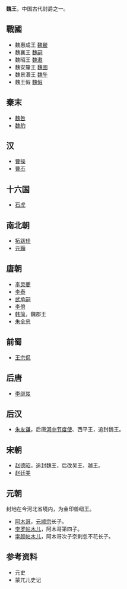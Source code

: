 '''魏王'''，中国古代封爵之一。
==戰國==
*魏惠成王 [[魏罃|魏罃]] 
*魏襄王 [[魏嗣|魏嗣]]	
*魏昭王 [[魏遫|魏遫]]	
*魏安釐王 [[魏圉|魏圉]]
*魏景湣王 [[魏午|魏午]]
*魏王假 [[魏假|魏假]]

==秦末==
*[[魏咎|魏咎]]
*[[魏豹|魏豹]]

==汉==
*[[曹操|曹操]]
*[[曹丕|曹丕]]

==十六国==
*[[石虎|石虎]]

==南北朝==
*[[拓跋珪|拓跋珪]]
*[[元顥|元顥]]

==唐朝==
*[[李灵夔|李灵夔]]
*[[李泰|李泰]]
*[[武承嗣|武承嗣]]
*[[李佾|李佾]]
*[[韩简_(唐朝)|韩简]]，魏郡王
*[[朱全忠|朱全忠]]

==前蜀==
*[[王宗侃|王宗侃]]

==后唐==
*[[李继岌|李继岌]]

==后汉==
*[[朱友谦|朱友谦]]，后唐[[河中节度使|河中节度使]]、西平王，追封魏王。

==宋朝==
*[[赵德昭|赵德昭]]，追封魏王，后改吴王、越王。
*[[赵廷美|赵廷美]]

==元朝==
封地在今河北省境内，为金印兽纽王。
*[[阿木哥|阿木哥]]，[[元顺宗|元顺宗]]长子。
*[[孛罗帖木儿|孛罗帖木儿]]，阿木哥第四子。
*[[孛颜帖木儿|孛颜帖木儿]]，阿木哥次子奈剌忽不花长子。
==参考资料==
*元史
*蒙兀儿史记

{{Disambig|W|Cat=二字中国王爵消歧义}}